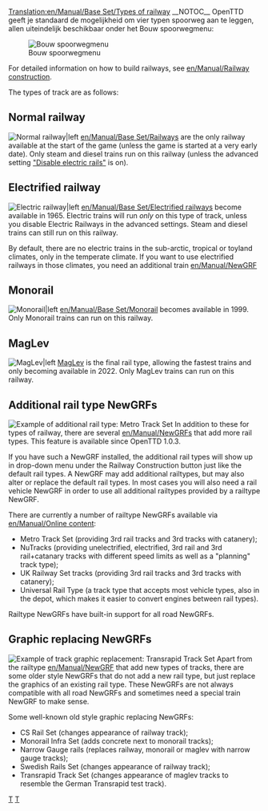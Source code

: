 [[Translation:en/Manual/Base Set/Types of railway]]
{{nl/Manual/Base Set/Typen spoorweg}}
__NOTOC__
OpenTTD geeft je standaard de mogelijkheid om vier typen spoorweg aan te leggen, allen uiteindelijk beschikbaar onder het Bouw spoorwegmenu:

[[File:en/Manual/Openttd-rail1.png|Bouw spoorwegmenu]]

For detailed information on how to build railways, see [[en/Manual/Railway construction]].

The types of track are as follows:

==Normal railway==
[[File:nl/Manual/Base Set/Spoorwegmenu.png|Normal railway|left]]
[[en/Manual/Base Set/Railways]] are the only railway available at the start of the game (unless the game is started at a very early date). Only steam and diesel trains run on this railway (unless the advanced setting [[en/Archive/Manual/Settings/Advanced Settings/Vehicles#disable-electric-rails|"Disable electric rails"]] is on).

==Electrified railway==
[[File:en/Manual/Base Set/ERail1Piece.png|Electric railway|left]]
[[en/Manual/Base Set/Electrified railways]] become available in 1965. Electric trains will run ''only'' on this type of track, unless you disable Electric Railways in the advanced settings. Steam and diesel trains can still run on this railway.

By default, there are no electric trains in the sub-arctic, tropical or toyland climates, only in the temperate climate. If you want to use electrified railways in those climates, you need an additional train [[en/Manual/NewGRF]]

==Monorail==
[[File:en/Manual/Base Set/Monorail1Piece.png|Monorail|left]]
[[en/Manual/Base Set/Monorail]] becomes available in 1999. Only Monorail trains can run on this railway.

==MagLev==
[[File:en/Manual/Base Set/Maglev1Piece.png|MagLev|left]]
[[en/Manual/Base Set/MagLev|MagLev]] is the final rail type, allowing the fastest trains and only becoming available in 2022. Only MagLev trains can run on this railway.

<div style="clear:left;"></div>
==Additional rail type NewGRFs==
[[File:en/Manual/Base Set/Metrotrackset.png|frame|right|Example of additional rail type: Metro Track Set]]
In addition to these for types of railway, there are several [[en/Manual/NewGRF]]s that add more rail types. This feature is available since OpenTTD 1.0.3. 

If you have such a NewGRF installed, the additional rail types will show up in drop-down menu under the Railway Construction button just like the default rail types. A NewGRF may add additional railtypes, but may also alter or replace the default rail types. In most cases you will also need a rail vehicle NewGRF in order to use all additional railtypes provided by a railtype NewGRF.

There are currently a number of railtype NewGRFs available via [[en/Manual/Online content]]:
* Metro Track Set (providing 3rd rail tracks and 3rd tracks with catanery);
* NuTracks (providing unelectrified, electrified, 3rd rail and 3rd rail+catanary tracks with different speed limits as well as a "planning" track type);
* UK Railway Set tracks (providing 3rd rail tracks and 3rd tracks with catanery);
* Universal Rail Type (a track type that accepts most vehicle types, also in the depot, which makes it easier to convert engines between rail types).

Railtype NewGRFs have built-in support for all road NewGRFs.

==Graphic replacing NewGRFs==
[[File:en/Manual/Base Set/Transrapidtrackset.png|frame|right|Example of track graphic replacement: Transrapid Track Set]]
Apart from the railtype [[en/Manual/NewGRF]] that add new types of tracks, there are some older style NewGRFs that do not add a new rail type, but just replace the graphics of an existing rail type. These NewGRFs are not always compatible with all road NewGRFs and sometimes need a special train NewGRF to make sense.

Some well-known old style graphic replacing NewGRFs:
* CS Rail Set (changes appearance of railway track);
* Monorail Infra Set (adds concrete next to monorail tracks);
* Narrow Gauge rails (replaces railway, monorail or maglev with narrow gauge tracks);
* Swedish Rails Set (changes appearance of railway track);
* Transrapid Track Set (changes appearance of maglev tracks to resemble the German Transrapid test track).



[[Category:nl/Manual/Spoorwegen|T]]
[[Category:nl/Manual/Constructie|T]]